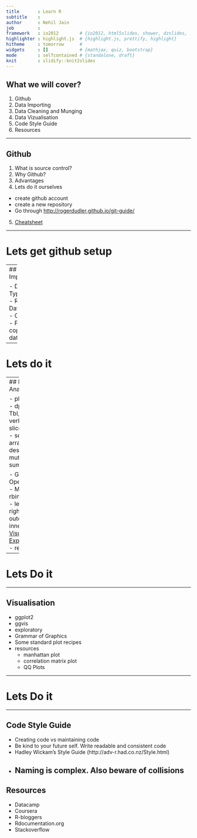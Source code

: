 ```yaml
---
title       : Learn R
subtitle    : 
author      : Nehil Jain
job         : 
framework   : io2012        # {io2012, html5slides, shower, dzslides, ...}
highlighter : highlight.js  # {highlight.js, prettify, highlight}
hitheme     : tomorrow      # 
widgets     : []            # {mathjax, quiz, bootstrap}
mode        : selfcontained # {standalone, draft}
knit        : slidify::knit2slides
---
```


## What we will cover?

1. Github
2. Data Importing
3. Data Cleaning and Munging
4. Data Vizualisation 
5. Code Style Guide
6. Resources

---

## Github
1. What is source control?
2. Why Github?
3. Advantages
4. Lets do it ourselves
  - create github account
  - create a new repository
  - Go through [http://rogerdudler.github.io/git-guide/](http://rogerdudler.github.io/git-guide/)
5. [Cheatsheet](http://www.git-tower.com/blog/git-cheat-sheet/)

---


# Lets get github setup


---
## Data Importing

- Data Types in R
- Readr
- Data.Table
- Caveats
- Prevent copying data


---

# Lets do it

--- 
## Data Analysis

- plyr #later
- dplyr
- Tbl_df
- 5 verbs
  - slice
  - filter
  - select
  - arrange 
    - desc
  - mutate
  - summarise

- Grouped Operations
- Merges
  - rbind, cbind
  - left join, right join, outer join, inner join [Visual Explaination](http://www.udel.edu/evelyn/SQL-Class2/joins.jpg)
- resources

---

# Lets Do it


---

## Visualisation

- ggplot2
- ggvis
- exploratory
- Grammar of Graphics
- Some standard plot recipes
- resources
  - manhattan plot
  - correlation matrix plot
  - QQ Plots



---

# Lets Do it

---

## Code Style Guide

- Creating code vs maintaining code
- Be kind to your future self. Write readable and consistent code
- Hadley Wickam's Style Guide (http://adv-r.had.co.nz/Style.html)
- Naming is complex. Also beware of collisions
----

## Resources

- Datacamp
- Coursera
- R-bloggers
- Rdocumentation.org
- Stackoverflow





